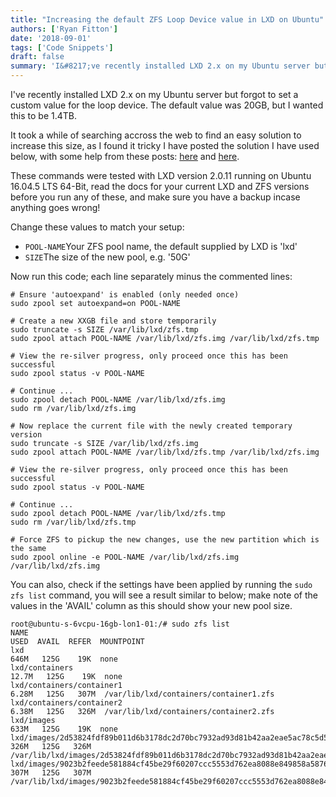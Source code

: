 ```yaml
---
title: "Increasing the default ZFS Loop Device value in LXD on Ubuntu"
authors: ['Ryan Fitton']
date: '2018-09-01'
tags: ['Code Snippets']
draft: false
summary: 'I&#8217;ve recently installed LXD 2.x on my Ubuntu server but forgot to set a custom value for the loop device. The default value was 20GB, but I wanted this to be 1.4TB. It took a while of searching accross the web to find an easy solution to increase this size, as I found it tricky ...'
---
```


I've recently installed LXD 2.x on my Ubuntu server but forgot to set a custom value for the loop device. The default value was 20GB, but I wanted this to be 1.4TB.

It took a while of searching accross the web to find an easy solution to increase this size, as I found it tricky I have posted the solution I have used below, with some help from these posts: [here](https://github.com/lxc/lxc/issues/1412) and [here](https://gist.github.com/pfaffman/af2cc1588b47560cac6d8973e29755f1).

These commands were tested with LXD version 2.0.11 running on Ubuntu 16.04.5 LTS 64-Bit, read the docs for your current LXD and ZFS versions before you run any of these, and make sure you have a backup incase anything goes wrong!

Change these values to match your setup:

-   `POOL-NAME`Your ZFS pool name, the default supplied by LXD is 'lxd'
-   `SIZE`The size of the new pool, e.g. '50G'

Now run this code; each line separately minus the commented lines:

``` language-markup
# Ensure 'autoexpand' is enabled (only needed once)
sudo zpool set autoexpand=on POOL-NAME

# Create a new XXGB file and store temporarily
sudo truncate -s SIZE /var/lib/lxd/zfs.tmp
sudo zpool attach POOL-NAME /var/lib/lxd/zfs.img /var/lib/lxd/zfs.tmp

# View the re-silver progress, only proceed once this has been successful
sudo zpool status -v POOL-NAME

# Continue ...
sudo zpool detach POOL-NAME /var/lib/lxd/zfs.img
sudo rm /var/lib/lxd/zfs.img

# Now replace the current file with the newly created temporary version
sudo truncate -s SIZE /var/lib/lxd/zfs.img
sudo zpool attach POOL-NAME /var/lib/lxd/zfs.tmp /var/lib/lxd/zfs.img

# View the re-silver progress, only proceed once this has been successful
sudo zpool status -v POOL-NAME

# Continue ...
sudo zpool detach POOL-NAME /var/lib/lxd/zfs.tmp
sudo rm /var/lib/lxd/zfs.tmp

# Force ZFS to pickup the new changes, use the new partition which is the same
sudo zpool online -e POOL-NAME /var/lib/lxd/zfs.img /var/lib/lxd/zfs.img
```

You can also, check if the settings have been applied by running the `sudo zfs list` command, you will see a result similar to below; make note of the values in the 'AVAIL' column as this should show your new pool size.

``` language-markup
root@ubuntu-s-6vcpu-16gb-lon1-01:/# sudo zfs list
NAME                                                                          USED  AVAIL  REFER  MOUNTPOINT
lxd                                                                           646M   125G    19K  none
lxd/containers                                                               12.7M   125G    19K  none
lxd/containers/container1                                                    6.28M   125G   307M  /var/lib/lxd/containers/container1.zfs
lxd/containers/container2                                                    6.38M   125G   326M  /var/lib/lxd/containers/container2.zfs
lxd/images                                                                    633M   125G    19K  none
lxd/images/2d53824fdf89b011d6b3178dc2d70bc7932ad93d81b42aa2eae5ac78c5d59e3a   326M   125G   326M  /var/lib/lxd/images/2d53824fdf89b011d6b3178dc2d70bc7932ad93d81b42aa2eae5ac78c5d59e3a.zfs
lxd/images/9023b2feede581884cf45be29f60207ccc5553d762ea8088e849858a58762f6b   307M   125G   307M  /var/lib/lxd/images/9023b2feede581884cf45be29f60207ccc5553d762ea8088e849858a58762f6b.zfs
```
